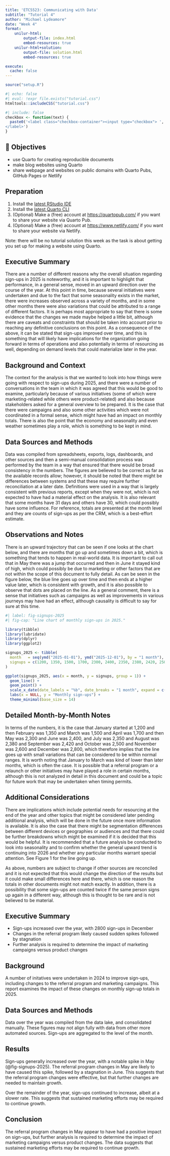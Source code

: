 ```yaml
---
title: 'ETC5523: Communicating with Data'
subtitle: "Tutorial 4"
author: "Michael Lydeamore"
date: "Week 4"
format:
    unilur-html:
        output-file: index.html
        embed-resources: true
    unilur-html+solution:
        output-file: solution.html
        embed-resources: true

execute:
  cache: false
---
```



```r
source("setup.R")
```

```r
#| echo: false
#| eval: !expr file.exists("tutorial.css")
htmltools::includeCSS("tutorial.css")
```

```r
#| include: false
checkbox <- function(text) {
  paste0('<label class="checkbox-container"><input type="checkbox"> ', text, '<span class="checkmark"></span>
</label>')
}
```

## 🎯 Objectives

* use Quarto for creating reproducible documents
* make blog websites using Quarto
* share webpage and websites on public domains with Quarto Pubs, GitHub Pages or Netlify

::: {.callout-note collapse="true"}

# Preparation

1. Install the [latest RStudio IDE](https://www.rstudio.com/products/rstudio/download/)
2. Install the [latest Quarto CLI](https://quarto.org/docs/get-started/)
3. (Optional) Make a (free) account at [https://quartopub.com/](https://quartopub.com/) if you want to share your website via Quarto Pub.
4. (Optional) Make a (free) account at [https://www.netlify.com/](https://www.netlify.com/) if you want to share your website via Netlify. 

:::

Note: there will be no tutorial solution this week as the task is about getting you set up for making a website using Quarto. 


<!-- Instructor note: This document is intentionally bad. Give to students to restructure, rewrite the executive summary, fix the caption, and write about the figure in text. -->

## Executive Summary

There are a number of different reasons why the overall situation regarding sign-ups in 2025 is noteworthy, and it is important to highlight that performance, in a general sense, moved in an upward direction over the course of the year. At this point in time, because several initiatives were undertaken and due to the fact that some seasonality exists in the market, there were increases observed across a variety of months, and in some other months there were also variations that could be attributed to a range of different factors. It is perhaps most appropriate to say that there is some evidence that the changes we made maybe helped a little bit, although there are caveats and constraints that should be taken into account prior to reaching any definitive conclusions on this point. As a consequence of the above, it can be stated that sign-ups improved over time, and this is something that will likely have implications for the organization going forward in terms of operations and also potentially in terms of resourcing as well, depending on demand levels that could materialize later in the year.

## Background and Context

The context for the analysis is that we wanted to look into how things were going with respect to sign-ups during 2025, and there were a number of conversations in the team in which it was agreed that this would be good to examine, particularly because of various initiatives (some of which were marketing-related while others were product-related) and also because stakeholders asked for a general overview to be prepared. It is the case that there were campaigns and also some other activities which were not coordinated in a formal sense, which might have had an impact on monthly totals. There is also the point that the economy and seasonality and even weather sometimes play a role, which is something to be kept in mind.

## Data Sources and Methods

Data was compiled from spreadsheets, exports, logs, dashboards, and other sources and then a semi-manual consolidation process was performed by the team in a way that ensured that there would be broad consistency in the numbers. The figures are believed to be correct as far as the available records allow; however, it should be noted that there might be differences between systems and that these may require further reconciliation at a later date. Definitions were used in a way that is largely consistent with previous reports, except when they were not, which is not expected to have had a material effect on the analysis. It is also relevant that some months have 31 days and others have 30, which could possibly have some influence. For reference, totals are presented at the month level and they are counts of sign-ups as per the CRM, which is a best-effort estimate.

## Observations and Notes

There is an upward trajectory that can be seen if one looks at the chart below, and there are months that go up and sometimes down a bit, which is something that tends to happen in real-world data. It is important to call out that in May there was a jump that occurred and then in June it stayed kind of high, which could possibly be due to marketing or other factors that are not within the scope of this document to fully detail. As can be seen in the figure below, the blue line goes up over time and then ends at a higher value later, which is consistent with growth, and it is also possible to observe that dots are placed on the line. As a general comment, there is a sense that initiatives such as campaigns as well as improvements in various journeys may have had an effect, although causality is difficult to say for sure at this time.

```r
#| label: fig-signups-2025
#| fig-cap: "Line chart of monthly sign-ups in 2025."

library(tibble)
library(lubridate)
library(dplyr)
library(ggplot2)

signups_2025 <- tibble(
  month   = seq(ymd("2025-01-01"), ymd("2025-12-01"), by = "1 month"),
  signups = c(1200, 1350, 1500, 1700, 2300, 2400, 2350, 2380, 2420, 2500, 2600, 2800)
)

ggplot(signups_2025, aes(x = month, y = signups, group = 1)) +
  geom_line() +
  geom_point() +
  scale_x_date(date_labels = "%b", date_breaks = "1 month", expand = c(0.01, 0.01)) +
  labs(x = NULL, y = "Monthly sign-ups") +
  theme_minimal(base_size = 14)
```

## Detailed Month-by-Month Notes

In terms of the numbers, it is the case that January started at 1,200 and then February was 1,350 and March was 1,500 and April was 1,700 and then May was 2,300 and June was 2,400, and July was 2,350 and August was 2,380 and September was 2,420 and October was 2,500 and November was 2,600 and December was 2,800, which therefore implies that the line goes up with small variations that can be considered to be within normal ranges. It is worth noting that January to March was kind of lower than later months, which is often the case. It is possible that a referral program or a relaunch or other initiatives may have played a role in certain months, although this is not analyzed in detail in this document and could be a topic for future work that may be undertaken when timing permits.

## Additional Considerations

There are implications which include potential needs for resourcing at the end of the year and other topics that might be considered later pending additional analysis, which will be done in the future once more information is available. It is also the case that there might be segmentation differences between different devices or geographies or audiences and that there could be further breakdowns which might be examined if it is decided that this would be helpful. It is recommended that a future analysis be conducted to look into seasonality and to confirm whether the general upward trend is continuing into 2026 and whether any particular months warrant special attention. See Figure 1 for the line going up.

As above, numbers are subject to change if other sources are reconciled and it is not expected that this would change the direction of the results but it could make small differences here and there, which is one reason the totals in other documents might not match exactly. In addition, there is a possibility that some sign-ups are counted twice if the same person signs up again in a different way, although this is thought to be rare and is not believed to be material.

::: {.unilur-solution}
## Executive Summary

* Sign-ups increased over the year, with 2800 sign-ups in December
* Changes in the referral program likely caused sudden spikes followed by stagnation
* Further analysis is required to determine the impact of marketing campaigns versus product changes

## Background

A number of initatives were undertaken in 2024 to improve sign-ups, including changes to the referral program and marketing campaigns. This report examines the impact of these changes on monthly sign-up totals in 2025.

## Data Sources and Methods

Data over the year was compiled from the data lake, and consolidated manually. These figures may not align fully with data from other more automated sources. Sign-ups are aggregated to the level of the month.

## Results

Sign-ups generally increased over the year, with a notable spike in May (@fig-signups-2025). The referral program changes in May are likely to have caused this spike, followed by a stagnation in June. This suggests that the referral program changes were effective, but that further changes are needed to maintain growth.

Over the remainder of the year, sign-ups continued to increase, albeit at a slower rate. This suggests that sustained marketing efforts may be required to continue growth.

## Conclusion

The referral program changes in May appear to have had a positive impact on sign-ups, but further analysis is required to determine the impact of marketing campaigns versus product changes. The data suggests that sustained marketing efforts may be required to continue growth.

:::
